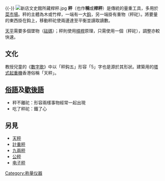 {{Unreferenced|time=2014-02-01T00:32:44+00:00}}{{-}}
[[File:新店文史館所藏桿秤.jpg|thumb]]
'''秤'''（也作'''稱'''或'''桿秤'''）是傳統的量重工具，多用於[[菜市場|菜市場]]。秤的主體為木或竹桿，一端有一大[[鈎|鈎]]，另一端掛有重物（秤砣）。將要量的東西掛在鈎上，移動秤砣使兩邊達至平衡並讀取讀數。

[[天平|天平]]需要多個墜物（[[砝碼|砝碼]]）；秤則使用[[槓桿|槓桿]]原理，只需使用一個（秤砣），調整亦較快速。

==文化==
教授兒童的《[[數字歌|數字歌]]》中以「秤鈎五」形容「5」字也是源於其形狀。建築用的[[塔式起重機|塔式起重機]]香港俗稱「天秤」。

==[[俗語|俗語]]及[[歇後語|歇後語]]==
*秤不離砣：形容兩樣事物經常一起出現
*吃了秤砣：鐵了心

== 另見 ==
* [[天秤|天秤]]
* [[計重秤|計重秤]]
* [[九兩秤|九兩秤]]
* [[公秤|公秤]]
* [[电子秤|电子秤]]

[[Category:称量仪器|Category:称量仪器]]